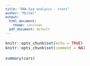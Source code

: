 ```yaml
---
title: "RNA-Seq analysis - stats"
author: "Michal"
output:
  html_document:
    theme: cerulean
  pdf_document: default
---
```


<style type="text/css">
body, td{ font-size: 18px; }
code.r{ font-size: 12px; }
pre { font-size: 12px }
</style>

```r
knitr::opts_chunk$set(echo = TRUE)
knitr::opts_chunk$set(comment = NA)
```


```r
summary(cars)
```


